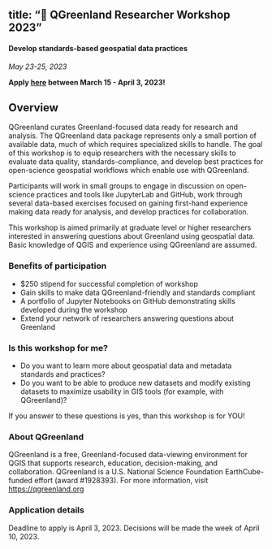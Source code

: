 <!-- vim: set ft=markdown: -->
---
title: "🧪 QGreenland Researcher Workshop 2023"
---

#### Develop standards-based geospatial data practices

_May 23-25, 2023_

**Apply [here](https://forms.gle/HkgtxhHSBTuqiRLf7) between March 15 - April 3, 2023!**


## Overview

QGreenland curates Greenland-focused data ready for research and analysis. The
QGreenland data package represents only a small portion of available data, much of which
requires specialized skills to handle. The goal of this workshop is to equip researchers
with the necessary skills to evaluate data quality, standards-compliance, and develop
best practices for open-science geospatial workflows which enable use with QGreenland.

Participants will work in small groups to engage in discussion on open-science practices
and tools like JupyterLab and GitHub, work through several data-based exercises focused
on gaining first-hand experience making data ready for analysis, and develop practices
for collaboration.

This workshop is aimed primarily at graduate level or higher researchers interested in
answering questions about Greenland using geospatial data. Basic knowledge of QGIS and
experience using QGreenland are assumed.


### Benefits of participation

* $250 stipend for successful completion of workshop
* Gain skills to make data QGreenland-friendly and standards compliant
* A portfolio of Jupyter Notebooks on GitHub demonstrating skills developed during the workshop
* Extend your network of researchers answering questions about Greenland


### Is this workshop for me?

* Do you want to learn more about geospatial data and metadata standards and practices?
* Do you want to be able to produce new datasets and modify existing datasets to
  maximize usability in GIS tools (for example, with QGreenland)?

If you answer to these questions is yes, than this workshop is for YOU!


### About QGreenland

QGreenland is a free, Greenland-focused data-viewing environment for QGIS that
supports research, education, decision-making, and collaboration. QGreenland is
a U.S. National Science Foundation EarthCube-funded effort (award #1928393).
For more information, visit [https://qgreenland.org](https://qgreenland.org)


### Application details

Deadline to apply is April 3, 2023.
Decisions will be made the week of April 10, 2023.
